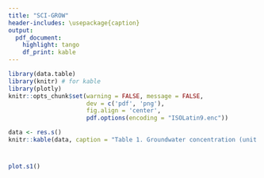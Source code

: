 ```yaml
---
title: "SCI-GROW"
header-includes: \usepackage{caption}
output:
  pdf_document:
    highlight: tango
    df_print: kable
---
```


```r
library(data.table)
library(knitr) # for kable
library(plotly)
knitr::opts_chunk$set(warning = FALSE, message = FALSE,
                      dev = c('pdf', 'png'), 
                      fig.align = 'center',
                      pdf.options(encoding = "ISOLatin9.enc"))
```

\captionsetup[table]{labelformat=empty}

```r
data <- res.s()
knitr::kable(data, caption = "Table 1. Groundwater concentration (unit: PPM)")
```

#
```r
plot.s1()
``` 